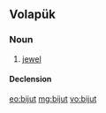 ==Volapük==

===Noun===
{{vo-noun}}

# [[jewel]]

====Declension====
{{vo-decl-noun}}

[[eo:bijut]]
[[mg:bijut]]
[[vo:bijut]]